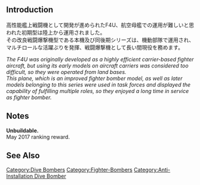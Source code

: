 {{Template:Equipmentinfo
|name = F4U-1D
|id = 233
|japanesename = F4U-1D
|icon = {{RedPlane}}
|type = Carrier-Based Dive Bomber
|effect = {{Firepower}}+1, {{Dive}}+7, {{AA}}+7, {{ASW}}+1, {{Evasion}}+1, {{LOS}}+1
|radius = 6
|scrap = {{Fuel}}2, {{Ammo}}6, {{Bauxite}}7
|image = <gallery type="slideshow" widths="360px" position="center" hideaddbutton="true">
Equipment233-1.png
Equipment233-2.png
Equipment233-3.png
Equipment233-4.png
</gallery>
|CVL = lime
|CV = lime
|CVB = lime}}

==Introduction==
高性能艦上戦闘機として開発が進められたF4U、航空母艦での運用が難しいと思われた初期型は陸上から運用されました。<br>
その改良戦闘爆撃機型である本機及び同後期シリーズは、機動部隊で運用され、マルチロールな活躍ぶりを発揮、戦闘爆撃機として長い間現役を務めます。

''The F4U was originally developed as a highly efficient carrier-based fighter aircraft, but using its early models on aircraft carriers was considered too difficult, so they were operated from land bases.''<br>
''This plane, which is an improved fighter bomber model, as well as later models belonging to this series were used in task forces and displayed the capability of fulfilling multiple roles, so they enjoyed a long time in service as fighter bomber.''

==Notes==
'''Unbuildable.'''<br>
May 2017 ranking reward.<br>

==See Also==

{{Equipmentlist}}
[[Category:Dive Bombers]]
[[Category:Fighter-Bombers]]
[[Category:Anti-Installation Dive Bomber]]